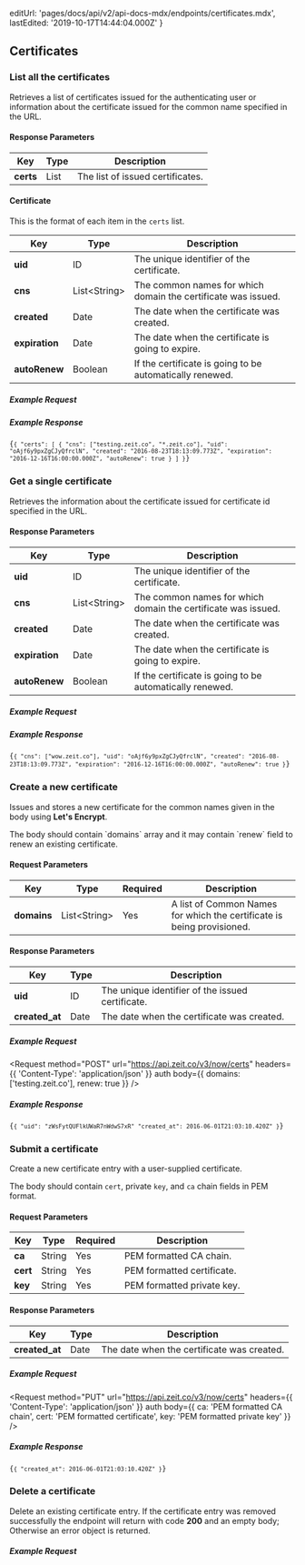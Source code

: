 
  editUrl: 'pages/docs/api/v2/api-docs-mdx/endpoints/certificates.mdx',
  lastEdited: '2019-10-17T14:44:04.000Z'
}

## Certificates

### List all the certificates

<Endpoint method="GET" url="/v3/now/certs" />

Retrieves a list of certificates issued for the authenticating user or
information about the certificate issued for the common name specified in the URL.

#### Response Parameters

| Key       | <HelpLink href="#api-basics/types" hasIcon>Type</HelpLink> | Description                      |
| --------- | ---------------------------------------------------------- | -------------------------------- |
| **certs** | <HelpLink href="#api-basics/types">List</HelpLink>         | The list of issued certificates. |

#### Certificate

This is the format of each item in the `certs` list.

| Key            | <HelpLink href="#api-basics/types" hasIcon>Type</HelpLink>    | Description                                                   |
| -------------- | ------------------------------------------------------------- | ------------------------------------------------------------- |
| **uid**        | <HelpLink href="#api-basics/types">ID</HelpLink>              | The unique identifier of the certificate.                     |
| **cns**        | <HelpLink href="#api-basics/types">List&lt;String></HelpLink> | The common names for which domain the certificate was issued. |
| **created**    | <HelpLink href="#api-basics/types">Date</HelpLink>            | The date when the certificate was created.                    |
| **expiration** | <HelpLink href="#api-basics/types">Date</HelpLink>            | The date when the certificate is going to expire.             |
| **autoRenew**  | <HelpLink href="#api-basics/types">Boolean</HelpLink>         | If the certificate is going to be automatically renewed.      |

##### Example Request

<Request url="https://api.zeit.co/v3/now/certs" auth />

##### Example Response

<Code lang="json">{`{
  "certs": [
    {
      "cns": ["testing.zeit.co", "*.zeit.co"],
      "uid": "oAjf6y9pxZgCJyQfrclN",
      "created": "2016-08-23T18:13:09.773Z",
      "expiration": "2016-12-16T16:00:00.000Z",
      "autoRenew": true
    }
  ]
}`}</Code>

### Get a single certificate

<Endpoint method="GET" url="/v3/now/certs/:id" />

Retrieves the information about the certificate issued for
certificate id specified in the URL.

#### Response Parameters

| Key            | <HelpLink href="#api-basics/types" hasIcon>Type</HelpLink>    | Description                                                   |
| -------------- | ------------------------------------------------------------- | ------------------------------------------------------------- |
| **uid**        | <HelpLink href="#api-basics/types">ID</HelpLink>              | The unique identifier of the certificate.                     |
| **cns**        | <HelpLink href="#api-basics/types">List&lt;String></HelpLink> | The common names for which domain the certificate was issued. |
| **created**    | <HelpLink href="#api-basics/types">Date</HelpLink>            | The date when the certificate was created.                    |
| **expiration** | <HelpLink href="#api-basics/types">Date</HelpLink>            | The date when the certificate is going to expire.             |
| **autoRenew**  | <HelpLink href="#api-basics/types">Boolean</HelpLink>         | If the certificate is going to be automatically renewed.      |

##### Example Request

<Request url="https://api.zeit.co/v3/now/certs/oAjf6y9pxZgCJyQfrclN" auth />

##### Example Response

<Code lang="json">{`{
  "cns": ["wow.zeit.co"],
  "uid": "oAjf6y9pxZgCJyQfrclN",
  "created": "2016-08-23T18:13:09.773Z",
  "expiration": "2016-12-16T16:00:00.000Z",
  "autoRenew": true
}`}</Code>

### Create a new certificate

<Endpoint method="POST" url="/v3/now/certs" />

Issues and stores a new certificate for the common names given in
the body using **Let's Encrypt**.

The body should contain \`domains\` array and it may contain \`renew\` field to renew an existing certificate.

#### Request Parameters

| Key         | <HelpLink href="#api-basics/types" hasIcon>Type</HelpLink>    | Required | Description                                                            |
| ----------- | ------------------------------------------------------------- | -------- | ---------------------------------------------------------------------- |
| **domains** | <HelpLink href="#api-basics/types">List&lt;String></HelpLink> | Yes      | A list of Common Names for which the certificate is being provisioned. |

#### Response Parameters

| Key            | <HelpLink href="#api-basics/types" hasIcon>Type</HelpLink> | Description                                      |
| -------------- | ---------------------------------------------------------- | ------------------------------------------------ |
| **uid**        | <HelpLink href="#api-basics/types">ID</HelpLink>           | The unique identifier of the issued certificate. |
| **created_at** | <HelpLink href="#api-basics/types">Date</HelpLink>         | The date when the certificate was created.       |

##### Example Request

<Request
  method="POST"
  url="https://api.zeit.co/v3/now/certs"
  headers={{
    'Content-Type': 'application/json'
  }}
  auth
  body={{
    domains: ['testing.zeit.co'],
    renew: true
  }}
/>

##### Example Response

<Code lang="json">{`{
  "uid": "zWsFytQUFlkUWaR7nWdwS7xR"
  "created_at": 2016-06-01T21:03:10.420Z"
}`}</Code>

### Submit a certificate

<Endpoint method="PUT" url="/v3/now/certs" />

Create a new certificate entry with a user-supplied certificate.

The body should contain `cert`, private `key`, and `ca` chain fields in PEM format.

#### Request Parameters

| Key      | <HelpLink href="#api-basics/types" hasIcon>Type</HelpLink> | Required | Description                |
| -------- | ---------------------------------------------------------- | -------- | -------------------------- |
| **ca**   | <HelpLink href="#api-basics/types">String</HelpLink>       | Yes      | PEM formatted CA chain.    |
| **cert** | <HelpLink href="#api-basics/types">String</HelpLink>       | Yes      | PEM formatted certificate. |
| **key**  | <HelpLink href="#api-basics/types">String</HelpLink>       | Yes      | PEM formatted private key. |

#### Response Parameters

| Key            | <HelpLink href="#api-basics/types" hasIcon>Type</HelpLink> | Description                                |
| -------------- | ---------------------------------------------------------- | ------------------------------------------ |
| **created_at** | <HelpLink href="#api-basics/types">Date</HelpLink>         | The date when the certificate was created. |

##### Example Request

<Request
  method="PUT"
  url="https://api.zeit.co/v3/now/certs"
  headers={{
    'Content-Type': 'application/json'
  }}
  auth
  body={{
    ca: 'PEM formatted CA chain',
    cert: 'PEM formatted certificate',
    key: 'PEM formatted private key'
  }}
/>

##### Example Response

<Code lang="json">{`{
  "created_at": 2016-06-01T21:03:10.420Z"
}`}</Code>

### Delete a certificate

<Endpoint method="DELETE" url="/v3/now/certs/:id" />

Delete an existing certificate entry. If the certificate entry was
removed successfully the endpoint will return with code **200** and
an empty body; Otherwise an error object is returned.

##### Example Request

<Request
  method="DELETE"
  url="https://api.zeit.co/v3/now/certs/zWsFytQUFlkUWaR7nWdwS7xR"
  auth
/>
